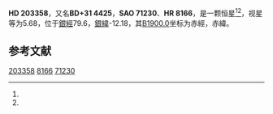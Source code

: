 {{Starbox begin
| name = HD 203358
}}
{{Starbox observe
| epoch = [[J2000.0|J2000.0]]
| constell = {{星座名待查}}<ref name=SIMBAD>{{cite web
 | url=http://simbad.u-strasbg.fr/simbad/sim-id?Ident=HR+8166
 | title=Pulsating variable Star
 | publisher=Centre de Données astronomiques de Strasbourg
 | work=SIMBAD
 | accessdate=2012-07-13
 | archive-date=2019-07-28
 | archive-url=https://web.archive.org/web/20190728153011/http://simbad.u-strasbg.fr/simbad/sim-id%3FIdent%3DHR%2B8166
 }}</ref><ref name=DATA>{{cite web
 | url=http://vizier.u-strasbg.fr/viz-bin/VizieR-5?-out.add=.&-source=5050&-corr=PK=HR&-out.max=9999&HR=8166
 | title=VizieR Detailed Page
 | accessdate=2012-07-13
 | archive-date=2016-03-05
 | archive-url=https://web.archive.org/web/20160305055208/http://vizier.u-strasbg.fr/viz-bin/VizieR-5?-out.add=.&-source=5050&-corr=PK=HR&-out.max=9999&HR=8166
 | dead-url=no
 }}</ref>
| 星官 = 
| ra = {{RA|21|20|50.1}}<ref name=SIMBAD /><ref name=DATA />
| dec = {{DEC|+32|27|10}}<ref name=SIMBAD /><ref name=DATA />
| appmag_v = 5.68<ref name=SIMBAD /><ref name=DATA />
}}
{{Starbox character
| class = G8IV<ref name=SIMBAD /><ref name=DATA />
| b-v = 1.08<ref name=SIMBAD /><ref name=DATA />
| u-b = 0.93<ref name=SIMBAD /><ref name=DATA />
| r-i = <ref name=SIMBAD /><ref name=DATA />
| variable = 
}}
{{Starbox astrometry
| radial_v = 0.93
| prop_mo_ra = -29
| parallax = 0.018
| p_error =
}}
{{Starbox catalog
| names =BD+31 4425，[[SAO星表|SAO]] 71230，[[HD星表|HD]] 203358，[[HR星表|HR]] 8166}}
{{Starbox reference |Simbad=HR+8166}}
{{Starbox end}}

'''HD 203358'''，又名'''BD+31 4425'''，'''SAO 71230'''、'''HR 8166'''，是一颗恒星<ref name=SIMBAD /><ref name=DATA />，视星等为5.68，位于[[銀道座標系|銀經]]79.6，[[銀道座標系|銀緯]]-12.18，其[[B1900.0|B1900.0]]坐标为赤經{{RA|21|16|36.8}}，赤緯{{DEC|+32|-12.18|45}}。

== 参考文献 ==
{{reflist}}

{{star-stub}}

[[Category:HD和HDE天體|203358]]
[[Category:HR天體|8166]]
[[Category:SAO天體|71230]]